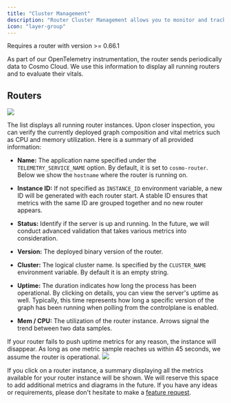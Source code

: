 ```yaml
---
title: "Cluster Management"
description: "Router Cluster Management allows you to monitor and track your active routers via automated metrics instrumentation."
icon: "layer-group"
---
```


<Info>
  Requires a router with version >= 0.66.1
</Info>

As part of our OpenTelemetry instrumentation, the router sends periodically data to Cosmo Cloud. We use this information to display all running routers and to evaluate their vitals.

## Routers

<Frame caption="Cluster overview">
  <img src="/images/studio/image-48.png" />
</Frame>

The list displays all running router instances. Upon closer inspection, you can verify the currently deployed graph composition and vital metrics such as CPU and memory utilization. Here is a summary of all provided information:

* **Name:** The application name specified under the `TELEMETRY_SERVICE_NAME` option. By default, it is set to `cosmo-router`. Below we show the `hostname` where the router is running on.

* **Instance ID:** If not specified as `INSTANCE_ID` environment variable, a new ID will be generated with each router start. A stable ID ensures that metrics with the same ID are grouped together and no new router appears.

* **Status:** Identify if the server is up and running. In the future, we will conduct advanced validation that takes various metrics into consideration.

* **Version:** The deployed binary version of the router.

* **Cluster:** The logical cluster name. Is specified by the `CLUSTER_NAME` environment variable. By default it is an empty string.

* **Uptime:** The duration indicates how long the process has been operational. By clicking on details, you can view the server's uptime as well. Typically, this time represents how long a specific version of the graph has been running when polling from the controlplane is enabled.

* **Mem / CPU:** The utilization of the router instance. Arrows signal the trend between two data samples.

<Note>
  If your router fails to push uptime metrics for any reason, the instance will disappear. As long as one metric sample reaches us within 45 seconds, we assume the router is operational.
</Note>

<Frame caption="Instance details">
  <img src="/images/studio/image-49.png" />
</Frame>

If you click on a router instance, a summary displaying all the metrics available for your router instance will be shown. We will reserve this space to add additional metrics and diagrams in the future. If you have any ideas or requirements, please don't hesitate to make a [feature request](https://github.com/wundergraph/cosmo/issues/new?assignees=\&labels=enhancement%2Cneeds+triage\&projects=\&template=feature_request.yaml).
